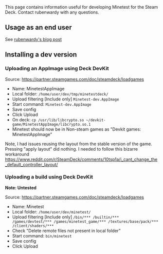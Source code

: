 This page contains information useful for developing Minetest for the Steam Deck. Contact rubenwardy with any questions.

== Usage as an end user ==

See [https://blog.rubenwardy.com/2022/12/02/minetest-steam-deck/ rubenwardy's blog post]

== Installing a dev version ==

=== Uploading an AppImage using Deck DevKit ===

Source: https://partner.steamgames.com/doc/steamdeck/loadgames

* Name: MinetestAppImage
* Local folder: <code>/home/user/dev/tmp/minetestdeck/</code>
* Upload filtering [Include only] <code>Minetest-dev.AppImage</code>
* Start command: <code>Minetest-dev.AppImage</code>
* Save config
* Click Upload
* On deck: <code>cp /usr/lib/libcrypto.so ~/devkit-game/MinetestAppImage/libcrypto.so.1</code>
* Minetest should now be in Non-steam games as "Devkit games: MinetestAppImage"

Note, I had issues reusing the layout from the stable version of the game. Pressing "apply layout" did nothing. I needed to follow this bizarre workaround https://www.reddit.com/r/SteamDeck/comments/10tsp1a/i_cant_change_the_default_controller_layout/

=== Uploading a build using Deck DevKit ===

'''Note: Untested'''

Source: https://partner.steamgames.com/doc/steamdeck/loadgames

* Name: Minetest
* Local folder: <code>/home/user/dev/minetest/</code>
* Upload filtering [Include only] <code>/bin/*** /builtin/*** /games/devtest/*** /games/minetest_game/*** /textures/base/pack/*** /client/shaders/***</code>
* Check "Delete remote files not present in local folder"
* Start command: <code>bin/minetest</code>
* Save config
* Click Upload
